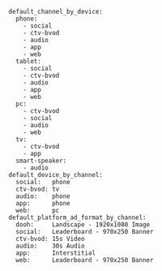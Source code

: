 ```
default_channel_by_device:
  phone:
    - social
    - ctv-bvod
    - audio
    - app
    - web
  tablet:
    - social
    - ctv-bvod
    - audio
    - app
    - web
  pc:
    - ctv-bvod
    - social
    - audio
    - web
  tv:
    - ctv-bvod
    - app
  smart-speaker:
    - audio
default_device_by_channel:
  social:   phone
  ctv-bvod: tv
  audio:    phone
  app:      phone
  web:      pc
default_platform_ad_format_by_channel:
  dooh:     Landscape - 1920x1080 Image
  social:   Leaderboard - 970x250 Banner
  ctv-bvod: 15s Video
  audio:    30s Audio
  app:      Interstitial
  web:      Leaderboard - 970x250 Banner
```

